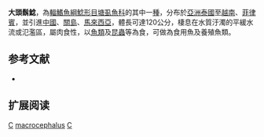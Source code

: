 {{Speciesbox 
| taxon = Clarias macrocephalus
| status = NE
| status_system = IUCN3.1
| authority = [[Günther|Günther]], 1864
| synonyms = 
}}

'''大頭鬍鯰'''，為[[輻鰭魚綱|輻鰭魚綱]][[鯰形目|鯰形目]][[塘虱魚科|塘虱魚科]]的其中一[[種|種]]，分布於[[亞洲|亞洲]][[泰國|泰國]]至[[越南|越南]]、[[菲律賓|菲律賓]]，並引進[[中國|中國]]、[[關島|關島]]、[[馬來西亞|馬來西亞]]，體長可達120公分，棲息在水質汙濁的平緩水流或氾濫區，屬肉食性，以[[魚類|魚類]]及[[昆蟲|昆蟲]]等為食，可做為食用魚及養殖魚類。

==参考文献==
*{{FishBase_species|genus=Clarias|species=macrocephalus|year=2011|month=12}}

== 扩展阅读 ==
{{refbegin}}
{{wikispecies-inline|Clarias macrocephalus|大頭鬍鯰}}
{{refend}}
{{Taxonbar|from=Q2695759}}

[[Category:食用魚|C]]
[[Category:鬍鯰屬|macrocephalus]]
[[Category:1864年描述的鱼类|C]]